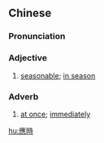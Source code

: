 {{also|应时}}
==Chinese==
{{zh-forms|s=应时}}

===Pronunciation===
{{zh-pron
|m=yìngshí
|c=jing3 si4
|mn=qz,xm,zz:èng-sî
|cat=a
}}

===Adjective===
{{zh-adj}}

# [[seasonable]]; [[in season]]

===Adverb===
{{zh-adv}}

# [[at once]]; [[immediately]]

[[hu:應時]]